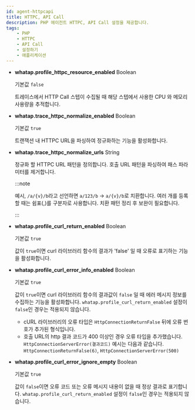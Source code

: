 ```yaml
---
id: agent-httpcapi
title: HTTPC, API Call
description: PHP 에이전트 HTTPC, API Call 설정을 제공합니다.
tags:
    - PHP
    - HTTPC
    - API Call
    - 설정하기
    - 애플리케이션
---
```


* **whatap.profile_httpc_resource_enabled** <span class='type'>Boolean</span>

  기본값 `false`

  트레이스에서 HTTP Call 스텝이 수집될 때 해당 스텝에서 사용한 CPU 와 메모리 사용량을 추적합니다.

* **whatap.trace_httpc_normalize_enabled** <span class='type'>Boolean</span>

  기본값 `true`

  트랜잭션 내 HTTPC URL을 파싱하여 정규화하는 기능을 활성화합니다.

* **whatap.trace_httpc_normalize_urls** <span class='type'>String</span>

  정규화 할 HTTPC URL 패턴을 정의합니다. 호출 URL 패턴을 파싱하여 패스 파라미터를 제거합니다.

  :::note

  예시, `/a/{v}/b`라고 선언하면 `a/123/b` → `a/{v}/b`로 치환합니다. 여러 개를 등록할 때는 쉼표(,)를 구분자로 사용합니다. 치환 패턴 정리 후 보완이 필요합니다.
  
  :::

* **whatap.profile_curl_return_enabled** <span class='type'>Boolean</span>

  기본값 `true`

  값이 `true`이면 curl 라이브러리 함수의 결과가 'false' 일 때 오류로 표기하는 기능을 활성화합니다.

* **whatap.profile_curl_error_info_enabled** <span class='type'>Boolean</span>

  기본값 `true`

  값이 `true`이면 curl 라이브러리 함수의 결과값이 `false` 일 때 에러 메시지 정보를 수집하는 기능을 활성화합니다. `whatap.profile_curl_return_enabled` 설정이 `false`인 경우는 적용되지 않습니다.

  * cURL 라이브러리의 오류 타입은 `HttpConnectionReturnFalse` 뒤에 오류 번호가 추가된 형식입니다.
  * 호출 URL의 http 결과 코드가 400 이상인 경우 오류 타입을 추가했습니다. `HttpConnectionServerError(결과코드)` 예시는 다음과 같습니다. `HttpConnectionReturnFalse(6)`, `HttpConnectionServerError(500)`

* **whatap.profile_curl_error_ignore_empty** <span class='type'>Boolean</span>

  기본값 `true`

  값이 `false`이면 오류 코드 또는 오류 메시지 내용이 없을 때 정상 결과로 표기합니다. `whatap.profile_curl_return_enabled` 설정이 `false`인 경우는 적용되지 않습니다. 


